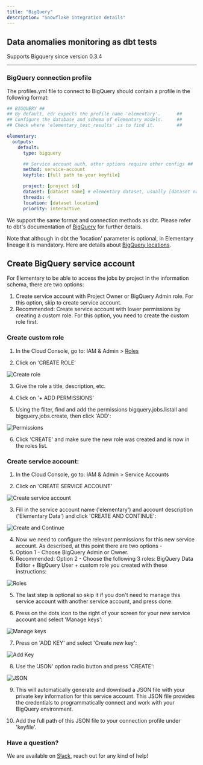 ```yaml
---
title: "BigQuery"
description: "Snowflake integration details"
---
```


## Data anomalies monitoring as dbt tests

Supports Bigquery since version 0.3.4

---

### BigQuery connection profile

The profiles.yml file to connect to BigQuery should contain a profile in the following format:

```yml BigQuery
## BIGQUERY ##
## By default, edr expects the profile name 'elementary'.      ##
## Configure the database and schema of elementary models.     ##
## Check where 'elementary_test_results' is to find it.        ##

elementary:
  outputs:
    default:
      type: bigquery

      ## Service account auth, other options require other configs ##
      method: service-account
      keyfile: [full path to your keyfile]

      project: [project id]
      dataset: [dataset name] # elementary dataset, usually [dataset name]_elementary
      threads: 4
      location: [dataset location]
      priority: interactive
```

We support the same format and connection methods as dbt. Please refer to dbt's documentation of [BigQuery](https://docs.getdbt.com/reference/warehouse-profiles/bigquery-profile) for further details.

Note that although in dbt the 'location' parameter is optional, in Elementary lineage it is mandatory. Here are details about [BigQuery locations](https://cloud.google.com/bigquery/docs/locations).

## Create BigQuery service account

For Elementary to be able to access the jobs by project in the information schema, there are two options:

1. Create service account with Project Owner or BigQuery Admin role. For this option, skip to create service account.
2. Recommended: Create service account with lower permissions by creating a custom role. For this option, you need to create the custom role first.

### Create custom role

1. In the Cloud Console, go to: IAM & Admin > [Roles](https://console.cloud.google.com/iam-admin/roles?pli=1)

2. Click on 'CREATE ROLE'

<img
  src="https://res.cloudinary.com/mintlify/image/upload/v1659304875/elementary/create-role_wmdlzf.png"
  alt="Create role"
/>

3. Give the role a title, description, etc.

4. Click on '+ ADD PERMISSIONS'

5. Using the filter, find and add the permissions bigquery.jobs.listall and bigquery.jobs.create, then click 'ADD':

<img
  src="https://res.cloudinary.com/mintlify/image/upload/v1659304878/elementary/permissions_kpls73.png"
  alt="Permissions"
/>

6. Click 'CREATE' and make sure the new role was created and is now in the roles list.

### Create service account:

1. In the Cloud Console, go to: IAM & Admin > Service Accounts

2. Click on 'CREATE SERVICE ACCOUNT'

<img
  src="https://res.cloudinary.com/mintlify/image/upload/v1659304875/elementary/create-service-account_birda0.png"
  alt="Create service account"
/>

3. Fill in the service account name ('elementary') and account description ('Elementary Data') and click 'CREATE AND CONTINUE':

<img
  src="https://res.cloudinary.com/mintlify/image/upload/v1659304876/elementary/create-continue_ai6ta9.png"
  alt="Create and Continue"
/>

4. Now we need to configure the relevant permissions for this new service account. As described, at this point there are two options -
1. Option 1 - Choose BigQuery Admin or Owner.
1. Recommended: Option 2 - Choose the following 3 roles: BigQuery Data Editor + BigQuery User + custom role you created with these instructions:

<img
  src="https://res.cloudinary.com/mintlify/image/upload/v1659304878/elementary/roles_ug5z5a.png"
  alt="Roles"
/>

5. The last step is optional so skip it if you don't need to manage this service account with another service account, and press done.

6. Press on the dots icon to the right of your screen for your new service account and select 'Manage keys':

<img
  src="https://res.cloudinary.com/mintlify/image/upload/v1659304878/elementary/dots-icon_aafqkv.png"
  alt="Manage keys"
/>

7. Press on 'ADD KEY' and select 'Create new key':

<img
  src="https://res.cloudinary.com/mintlify/image/upload/v1659304875/elementary/add-key_v4hztr.png"
  alt="Add Key"
/>

8. Use the 'JSON' option radio button and press 'CREATE':

<img
  src="https://res.cloudinary.com/mintlify/image/upload/v1659304877/elementary/json_mybzda.png"
  alt="JSON"
/>

9. This will automatically generate and download a JSON file with your private key information for this service account. This JSON file provides the credentials to programmatically connect and work with your BigQuery environment.

10. Add the full path of this JSON file to your connection profile under 'keyfile'.

### Have a question?

We are available on [Slack](https://join.slack.com/t/elementary-community/shared_invite/zt-uehfrq2f-zXeVTtXrjYRbdE_V6xq4Rg), reach out for any kind of help!
